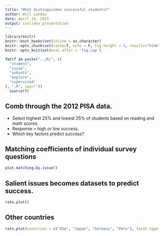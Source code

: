 ```yaml
---
title: "What distinguishes successful students?"
author: Will Landau
date: April 24, 2015
output: ioslides_presentation
---
```


```r
library(knitr)
knitr::knit_hooks$set(inline = as.character)
knitr::opts_chunk$set(cache=T, echo = F, fig.height = 5, results="hide", message=F)
knitr::opts_knit$set(eval.after = 'fig.cap')
```

```r
for(f in paste("../R/", c(
  "student",
  "issue",
  "subsets",
  "explore",
  "supervised"
), ".R", sep=""))
  source(f)
```


## Comb through the 2012 PISA data.

- Select highest 25\% and lowest 25\% of students based on reading and math scores.
- Response = high or low success.
- Which key factors predict success?

## Matching coefficients of individual survey questions

```r
plot.matching.by.issue()
```

## Salient issues becomes datasets to predict success.

```r
rate.plot()
```

## Other countries

```r
rate.plot(countries = c("USA", "Japan", "Germany", "Peru"), facet.type = "Issue")
```
 
